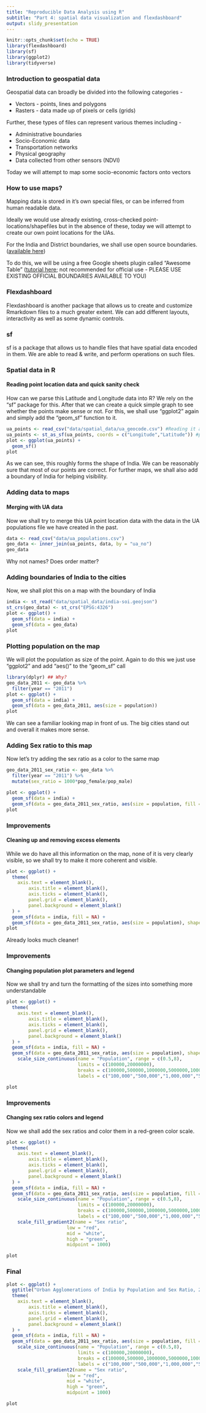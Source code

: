 ```yaml
---
title: "Reproducible Data Analysis using R"
subtitle: "Part 4: spatial data visualization and flexdashboard"
output: slidy_presentation
---
```


```r
knitr::opts_chunk$set(echo = TRUE)
library(flexdashboard)
library(sf)
library(ggplot2)
library(tidyverse)
```


### Introduction to geospatial data

Geospatial data can broadly be divided into the following categories - 

* Vectors - points, lines and polygons
* Rasters - data made up of pixels or cells (grids)

Further, these types of files can represent various themes including - 

* Administrative boundaries
* Socio-Economic data
* Transportation networks
* Physical geography
* Data collected from other sensors (NDVI)

Today we will attempt to map some socio-economic factors onto vectors

### How to use maps?

Mapping data is stored in it's own special files, or can be inferred from human readable data.

Ideally we would use already existing, cross-checked point-locations/shapefiles but in the absence of these, today we will attempt to create our own point locations for the UAs.

For the India and District boundaries, we shall use open source boundaries. ([available here]("https://github.com/datameet/maps/"))

To do this, we will be using a free Google sheets plugin called "Awesome Table" ([tutorial here]("reference/geocoding-steps.html"); not recommended for official use - PLEASE USE EXISTING OFFICIAL BOUNDARIES AVAILABLE TO YOU)

### Flexdashboard {.bigger}

Flexdashboard is another package that allows us to create and customize Rmarkdown files to a much greater extent. We can add different layouts, interactivity as well as some dynamic controls.

### sf {.bigger}

sf is a package that allows us to handle files that have spatial data encoded in them. We are able to read & write, and perform operations on such files.

### Spatial data in R

#### Reading point location data and quick sanity check

How can we parse this Latitude and Longitude data into R? We rely on the "sf" package for this. After that we can create a quick simple graph to see whether the points make sense or not. For this, we shall use "ggplot2" again and simply add the "geom_sf" function to it. 

```r

ua_points <- read_csv("data/spatial_data/ua_geocode.csv") #Reading it as csv directly
ua_points <- st_as_sf(ua_points, coords = c("Longitude","Latitude")) #parsing to lat long info
plot <- ggplot(ua_points) + 
  geom_sf()
plot
```

As we can see, this roughly forms the shape of India. We can be reasonably sure that most of our points are correct. For further maps, we shall also add a boundary of India for helping visibility.


### Adding data to maps

#### Merging with UA data

Now we shall try to merge this UA point location data with the data in the UA populations file we have created in the past.

```r
data <- read_csv("data/ua_populations.csv")
geo_data <- inner_join(ua_points, data, by = "ua_no")
geo_data
```

Why not names? Does order matter?

### Adding boundaries of India to the cities

Now, we shall plot this on a map with the boundary of India

```r
india <- st_read("data/spatial_data/india-soi.geojson")
st_crs(geo_data) <- st_crs("EPSG:4326")
plot <- ggplot() + 
  geom_sf(data = india) + 
  geom_sf(data = geo_data)
plot
```

### Plotting population on the map

We will plot the population as size of the point. Again to do this we just use "ggplot2" and add "aes()" to the "geom_sf" call

```r
library(dplyr) ## Why?
geo_data_2011 <- geo_data %>%
  filter(year == "2011")
plot <- ggplot() + 
  geom_sf(data = india) + 
  geom_sf(data = geo_data_2011, aes(size = population))
plot
```

We can see a familiar looking map in front of us. The big cities stand out and overall it makes more sense.

### Adding Sex ratio to this map

Now let's try adding the sex ratio as a color to the same map

```r
geo_data_2011_sex_ratio <- geo_data %>%
  filter(year == "2011") %>%
  mutate(sex_ratio = 1000*pop_female/pop_male)

plot <- ggplot() + 
  geom_sf(data = india) + 
  geom_sf(data = geo_data_2011_sex_ratio, aes(size = population, fill = sex_ratio), shape = 21)
plot
```

### Improvements

#### Cleaning up and removing excess elements

While we do have all this information on the map, none of it is very clearly visible, so we shall try to make it more coherent and visible.

```r
plot <- ggplot() + 
  theme(
    axis.text = element_blank(),
        axis.title = element_blank(),
        axis.ticks = element_blank(),
        panel.grid = element_blank(),
        panel.background = element_blank()
  ) + 
  geom_sf(data = india, fill = NA) + 
  geom_sf(data = geo_data_2011_sex_ratio, aes(size = population), shape = 21)
plot
```

Already looks much cleaner! 

### Improvements

#### Changing population plot parameters and legend

Now we shall try and turn the formatting of the sizes into something more understandable

```r
plot <- ggplot() + 
  theme(
    axis.text = element_blank(),
        axis.title = element_blank(),
        axis.ticks = element_blank(),
        panel.grid = element_blank(),
        panel.background = element_blank()
  ) + 
  geom_sf(data = india, fill = NA) + 
  geom_sf(data = geo_data_2011_sex_ratio, aes(size = population), shape = 21) + 
    scale_size_continuous(name = "Population", range = c(0.5,8),
                          limits = c(100000,20000000),
                          breaks = c(100000,500000,1000000,5000000,10000000),
                          labels = c("100,000","500,000","1,000,000","5,000,000","10,000,000"))

plot
```

### Improvements

#### Changing sex ratio colors and legend

Now we shall add the sex ratios and color them in a red-green color scale.

```r
plot <- ggplot() + 
  theme(
    axis.text = element_blank(),
        axis.title = element_blank(),
        axis.ticks = element_blank(),
        panel.grid = element_blank(),
        panel.background = element_blank()
  ) + 
  geom_sf(data = india, fill = NA) + 
  geom_sf(data = geo_data_2011_sex_ratio, aes(size = population, fill = sex_ratio), shape = 21, color = "grey60") + 
    scale_size_continuous(name = "Population", range = c(0.5,8),
                          limits = c(100000,20000000),
                          breaks = c(100000,500000,1000000,5000000,10000000),
                          labels = c("100,000","500,000","1,000,000","5,000,000","10,000,000")) +
    scale_fill_gradient2(name = "Sex ratio", 
                      low = "red",
                      mid = "white",
                      high = "green",
                      midpoint = 1000)

plot
```

### Final

```r
plot <- ggplot() + 
  ggtitle("Urban Agglomerations of India by Population and Sex Ratio, 2011") + 
  theme(
    axis.text = element_blank(),
        axis.title = element_blank(),
        axis.ticks = element_blank(),
        panel.grid = element_blank(),
        panel.background = element_blank()
  ) + 
  geom_sf(data = india, fill = NA) + 
  geom_sf(data = geo_data_2011_sex_ratio, aes(size = population, fill = sex_ratio), shape = 21, color = "grey60") + 
    scale_size_continuous(name = "Population", range = c(0.5,8),
                          limits = c(100000,20000000),
                          breaks = c(100000,500000,1000000,5000000,10000000),
                          labels = c("100,000","500,000","1,000,000","5,000,000","10,000,000")) +
    scale_fill_gradient2(name = "Sex ratio", 
                      low = "red",
                      mid = "white",
                      high = "green",
                      midpoint = 1000)

plot
```

